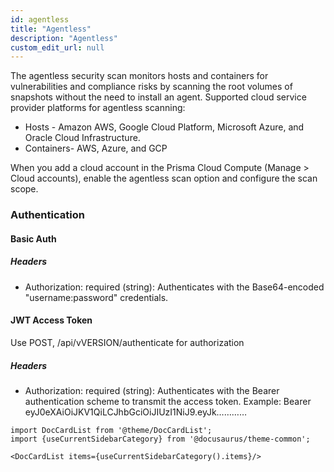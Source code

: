 ```yaml
---
id: agentless
title: "Agentless"
description: "Agentless"
custom_edit_url: null
---
```




The agentless security scan monitors hosts and containers for vulnerabilities and compliance risks by scanning the root volumes of snapshots without the need to install an agent. 
Supported cloud service provider platforms for agentless scanning:
* Hosts - Amazon AWS, Google Cloud Platform, Microsoft Azure, and Oracle Cloud Infrastructure. 
* Containers- AWS, Azure, and GCP

When you add a cloud account in the Prisma Cloud Compute (Manage > Cloud accounts), enable the agentless scan option and configure the scan scope.

### Authentication 

#### Basic Auth
##### Headers
 - Authorization: required (string): Authenticates with the Base64-encoded "username:password" credentials.

#### JWT Access Token
Use POST, /api/vVERSION/authenticate for authorization
##### Headers
 - Authorization: required (string): Authenticates with the Bearer authentication scheme to transmit the access token.
    Example:
    Bearer eyJ0eXAiOiJKV1QiLCJhbGciOiJIUzI1NiJ9.eyJk…………



```mdx-code-block
import DocCardList from '@theme/DocCardList';
import {useCurrentSidebarCategory} from '@docusaurus/theme-common';

<DocCardList items={useCurrentSidebarCategory().items}/>
```
      